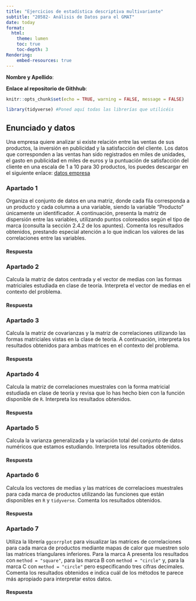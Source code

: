 ---
title: "Ejercicios de estadística descriptiva multivariante"
subtitle: "20582- Análisis de Datos para el GMAT"
date: today
format:
  html:
    theme: lumen
    toc: true
    toc-depth: 3
Rendering:
    embed-resources: true
---

**Nombre y Apellido**:

**Enlace al repositorio de Githhub**:




```{r setup, include=FALSE}
knitr::opts_chunk$set(echo = TRUE, warning = FALSE, message = FALSE)
```

```{r, echo=FALSE, eval=FALSE}
library(tidyverse) #Poned aquí todas las librerías que utilicéis
```

## Enunciado y datos

Una empresa quiere analizar si existe relación entre las ventas de sus productos, la inversión en publicidad y la satisfacción del cliente. Los datos que corresponden a las ventas han sido registrados en miles de unidades, el gasto en publicidad en miles de euros y la puntuación de satisfacción del cliente en una escala de 1 a 10 para 30 productos, los puedes descargar en el siguiente enlace:  [datos empresa](https://github.com/igmuib/Practica_AD/blob/main/datos_empresa.csv)

### Apartado 1
Organiza el conjunto de datos en una matriz, donde cada fila corresponda a un producto y cada columna a una variable, siendo la variable "Producto" únicamente un identificador. A continuación, presenta la matriz de dispersión entre las variables, utilizando puntos coloreados según el tipo de marca (consulta la sección 2.4.2 de los apuntes). Comenta los resultados obtenidos, prestando especial atención a lo que indican los valores de las correlaciones entre las variables.

#### Respuesta



### Apartado 2

Calcula la matriz de datos centrada y el vector de medias con las formas matriciales estudiada en clase de teoría. Interpreta el vector de medias en el contexto del problema.

#### Respuesta



### Apartado 3

Calcula la matriz de covarianzas y la matriz de correlaciones utilizando las formas matriciales vistas en la clase de teoría. A continuación, interpreta los resultados obtenidos para ambas matrices en el contexto del problema.

#### Respuesta



### Apartado 4

Calcula la matriz de correlaciones muestrales con la forma matricial estudiada en clase de teoría y revisa que lo has hecho bien con la función disponible de `R`. Interpreta los resultados obtenidos. 

#### Respuesta


### Apartado 5

Calcula la varianza generalizada y la variación total del conjunto de datos numéricos que estamos estudiando. Interpreta los resultados obtenidos.

#### Respuesta



### Apartado 6
Calcula los vectores de medias y las matrices de correlacioes muestrales para cada marca de productos utilizando  las funciones que están disponibles en `R` y `tidyverse`. Comenta los resultados obtenidos.

#### Respuesta



### Apartado 7

Utiliza la librería `ggcorrplot` para visualizar las matrices de correlaciones para cada marca de productos mediante mapas de calor que muestren solo las matrices triangulares inferiores. Para la marca A presenta los resultados con  `method = "square"`, para las marca B con  `method = "circle"` y, para la marca C con  `method = "circle"` pero especificando tres cifras decimales. Comenta los resultados obtenidos e indica cuál de los métodos te parece más apropiado para interpretar estos datos.

#### Respuesta

